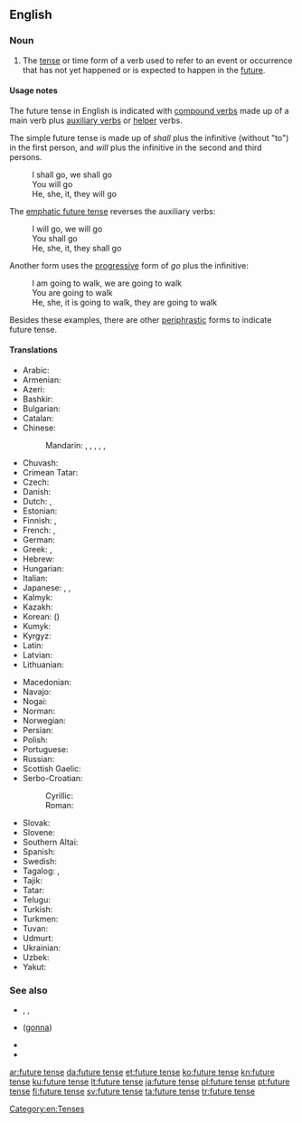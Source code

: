 {{also|future-tense}}
==English==

===Noun===
{{en-noun}}

# {{lb|en|grammar}} The [[tense]] or time form of a verb used to refer to an event or occurrence that has not yet happened or is expected to happen in the [[future]].

====Usage notes====
The future tense in English is indicated with [[compound verb]]s made up of a main verb plus [[auxiliary verb]]s or [[helper]] verbs.

The simple future tense is made up of ''shall'' plus the infinitive (without "to") in the first person, and ''will'' plus the infinitive in the second and third persons.
: I shall go, we shall go
: You will go
: He, she, it, they will go

The [[emphatic future tense]] reverses the auxiliary verbs:
: I will go, we will go
: You shall go
: He, she, it, they shall go

Another form uses the [[progressive]] form of ''go'' plus the infinitive:
: I am going to walk, we are going to walk
: You are going to walk
: He, she, it is going to walk, they are going to walk

Besides these examples, there are other [[periphrastic]] forms to indicate future tense.

====Translations====
{{trans-top|time form of a verb}}
* Arabic: {{t|ar|مُسْتَقْبَل|m}}
* Armenian: {{t+|hy|ապառնի}}
* Azeri: {{t|az|gələcək zaman}}
* Bashkir: {{t|ba|киләсәк заман|sc=Cyrl}}
* Bulgarian: {{t|bg|бъдеще време|c|tr=bǎ̀dešte vréme|sc=Cyrl}}
* Catalan: {{t+|ca|futur|m}}
* Chinese:
*: Mandarin: {{t|cmn|將來時態|sc=Hani}}, {{t|cmn|将来时态|tr=jiānglái shítài|sc=Hani}}, {{t|cmn|將來時制|sc=Hani}}, {{t|cmn|将来时制|tr=jiānglái shízhì|sc=Hani}}, {{t|cmn|將來時|sc=Hani}}, {{t|cmn|将来时|tr=jiāngláishí|sc=Hani}}
* Chuvash: {{t|cv|пулас вӑхӑт|alt=пулас вăхăт|sc=Cyrl}}
* Crimean Tatar: {{t|crh|kelecek zaman}}
* Czech: {{t|cs|budoucí čas}}
* Danish: {{t+|da|fremtid|c}}
* Dutch: {{t+|nl|toekomende tijd|m}}, {{t|nl|onvoltooid toekomstige tijd|m}}
* Estonian: {{t+|et|tulevik}}
* Finnish: {{t+|fi|futuuri}}, {{t+|fi|tuleva aika}}
* French: {{t+|fr|futur|m}}, {{t+|fr|futur simple|m}}
* German: {{t+|de|Futur|n}}
* Greek: {{t+|el|μέλλοντας|m}}, {{t+|el|μέλλων|m}}
* Hebrew: {{t+|he|עתיד|m|tr=atíd}}
* Hungarian: {{t+|hu|jövő idő}}
* Italian: {{t+|it|futuro|m}}
* Japanese: {{t|ja|未来時制|tr=みらいじせい, mírai-jisei|sc=Jpan}}, {{t|ja|未来形|tr=みらいけい, míraikei|sc=Jpan}}, {{t+|ja|未来|tr=みらい, mírai|sc=Jpan}}
* Kalmyk: {{t|xal|ирх цаг}}
* Kazakh: {{t|kk|келер шақ|sc=Cyrl}}
* Korean: {{t+|ko|미래 시제|sc=Kore}} ({{t|ko|未來時制|sc=Kore}})
* Kumyk: {{t|kum|гележек заман|tr=gelejek zaman}}
* Kyrgyz: {{t|ky|келер чак|sc=Cyrl}}
* Latin: {{t+|la|futurum|n}}
* Latvian: {{t|lv|nākotnes laiks|m}}
* Lithuanian: {{t+|lt|būsimasis laikas}}
{{trans-mid}}
* Macedonian: {{t|mk|идно време|n|tr=idno vreme|sc=Cyrl}}
* Navajo: {{t|nv|tʼahígo}}
* Nogai: {{t|nog|келеек заман}}
* Norman: {{t|nrf|futur|m}}
* Norwegian: {{t|no|futurum|n}}
* Persian: {{t+|fa|آینده|tr=âyande|sc=fa-Arab}}
* Polish: {{t+|pl|czas przyszły|m}}
* Portuguese: {{t+|pt|futuro}}
* Russian: {{t+|ru|бу́дущее вре́мя|n}}
* Scottish Gaelic: {{t|gd|tràth teachdail|m}}
* Serbo-Croatian:
*: Cyrillic: {{t|sh|футур|m}}
*: Roman: {{t+|sh|futur|m}}
* Slovak: {{t|sk|budúci čas|m}}
* Slovene: {{t|sl|prihodnjik|m}}
* Southern Altai: {{t|alt|келер ӧй|tr=keler öy}}
* Spanish: {{t+|es|futuro|m}}
* Swedish: {{t+|sv|futurum}}
* Tagalog: {{t|tl|panghinaharap}}, {{t|tl|magaganap}}
* Tajik: {{t+|tg|оянда}}
* Tatar: {{t|tt|киләчәк заман}}
* Telugu: {{t+|te|భవిష్యత్కాలము}}
* Turkish: {{t+|tr|gelecek zaman}}
* Turkmen: {{t|tk|geljek zaman}}
* Tuvan: {{t|tyv|келир үе}}
* Udmurt: {{t|udm|вуоно дыр}}
* Ukrainian: {{t|uk|майбутній час|m|tr=majbútnij čas|sc=Cyrl}}
* Uzbek: {{t|uz|kelasi zamon}}
* Yakut: {{t|sah|кэлэр кэм|sc=Cyrl}}
{{trans-bottom}}

===See also===
* {{l|en|be}}, {{l|en|is}}, {{l|en|was}}
* {{l|en|going to}} ([[gonna]])
* {{l|en|shall}}
* {{l|en|will}}

[[Category:en:Tenses]]

[[ar:future tense]]
[[da:future tense]]
[[et:future tense]]
[[ko:future tense]]
[[kn:future tense]]
[[ku:future tense]]
[[lt:future tense]]
[[ja:future tense]]
[[pl:future tense]]
[[pt:future tense]]
[[fi:future tense]]
[[sv:future tense]]
[[ta:future tense]]
[[tr:future tense]]